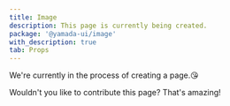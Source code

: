 ```yaml
---
title: Image
description: This page is currently being created.
package: '@yamada-ui/image'
with_description: true
tab: Props
---
```


We're currently in the process of creating a page.😘

Wouldn't you like to contribute this page? That's amazing!
